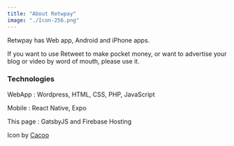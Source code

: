 ---
title: "About Retwpay"
image: "./Icon-256.png"
---

Retwpay has Web app, Android and iPhone apps.

If you want to use Retweet to make pocket money, or want to advertise your blog or video by word of mouth, please use it.



### Technologies
WebApp : Wordpress, HTML, CSS, PHP, JavaScript

Mobile : React Native, Expo

This page : GatsbyJS and Firebase Hosting

Icon by <a href="https://cacoo.com/ja/" target="_blank" rel="nofollow noopener noreferrer" aria-label="External Link"><Underlining color={Theme.colors.tertiary} hoverColor={Theme.colors.secondary}>Cacoo</Underlining></a>
